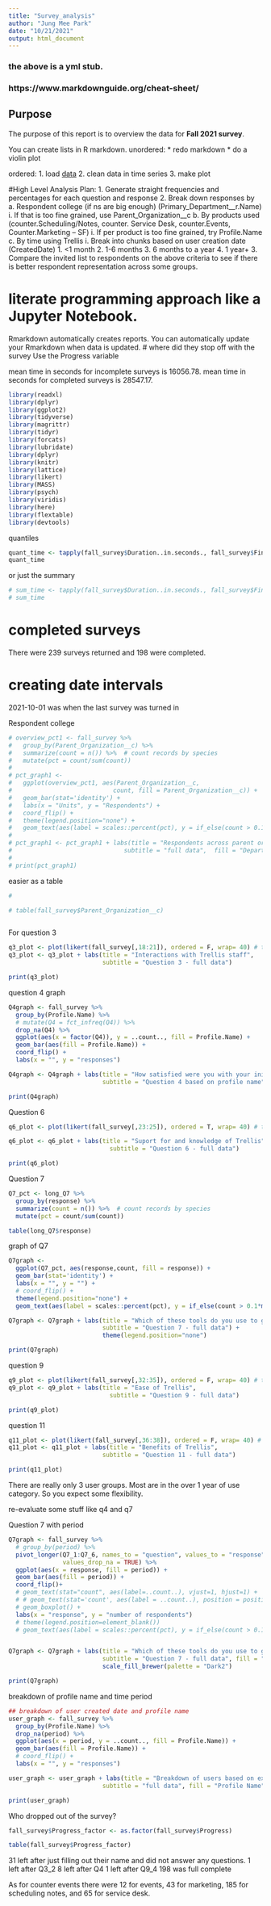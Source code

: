 ```yaml
---
title: "Survey_analysis"
author: "Jung Mee Park"
date: "10/21/2021"
output: html_document
---
```

### the above is a yml stub. 
### https://www.markdownguide.org/cheat-sheet/

## Purpose
The purpose of this report is to overview the data for **Fall 2021 survey**. 

You can create lists in R markdown. 
unordered: 
* redo markdown
* do a violin plot

ordered: 
1. load [data](url here)
2. clean data in time series
3. make plot

#High Level Analysis Plan:
1.     Generate straight frequencies and percentages for each question and response
2.     Break down responses by
a.     Respondent college (if ns are big enough) (Primary_Department__r.Name)
 i.     If that is too fine grained, use Parent_Organization__c
b.     By products used (counter.Scheduling/Notes, counter. Service Desk, counter.Events, Counter.Marketing – SF)
 i.     If per product is too fine grained, try Profile.Name
c.     By time using Trellis
 i.     Break into chunks based on user creation date (CreatedDate)
1.     <1 month
2.     1-6 months
3.     6 months to a year
4.     1 year+
3.     Compare the invited list to respondents on the above criteria to see if there is better respondent representation across some groups.

# literate programming approach like a Jupyter Notebook. 
Rmarkdown automatically creates reports. 
You can automatically update your Rmarkdown when data is updated. 
# where did they stop off with the survey
Use the Progress variable

mean time in seconds for incomplete surveys is 16056.78.
mean time in seconds for completed surveys is 28547.17.

```r
library(readxl)
library(dplyr)
library(ggplot2)
library(tidyverse)
library(magrittr)
library(tidyr)
library(forcats)
library(lubridate)
library(dplyr)
library(knitr)
library(lattice)
library(likert)
library(MASS)
library(psych)
library(viridis)
library(here)
library(flextable)
library(devtools)
```


quantiles
```r
quant_time <- tapply(fall_survey$Duration..in.seconds., fall_survey$Finished, quantile)
quant_time
```
or just the summary 
```r
# sum_time <- tapply(fall_survey$Duration..in.seconds., fall_survey$Finished, summary)
# sum_time
```

# completed surveys
There were 239 surveys returned and 198 were completed. 

# creating date intervals
2021-10-01 was when the last survey was turned in 

Respondent college 
```r
# overview_pct1 <- fall_survey %>% 
#   group_by(Parent_Organization__c) %>% 
#   summarize(count = n()) %>%  # count records by species
#   mutate(pct = count/sum(count))
# 
# pct_graph1 <- 
#   ggplot(overview_pct1, aes(Parent_Organization__c, 
#                            count, fill = Parent_Organization__c)) +
#   geom_bar(stat='identity') +
#   labs(x = "Units", y = "Respondents") +
#   coord_flip() +
#   theme(legend.position="none") +
#   geom_text(aes(label = scales::percent(pct), y = if_else(count > 0.1*max(count), count/2, count+ 0.05*max(count))))
# 
# pct_graph1 <- pct_graph1 + labs(title = "Respondents across parent organizations", 
#                               subtitle = "full data",  fill = "Department Name")
# 
# print(pct_graph1)

```
easier as a table
```r
#
```


```r
# table(fall_survey$Parent_Organization__c)
```


```r
```
For question 3 
```r
q3_plot <- plot(likert(fall_survey[,18:21]), ordered = F, wrap= 40) # this looks good. but add more to it.
q3_plot <- q3_plot + labs(title = "Interactions with Trellis staff",
                          subtitle = "Question 3 - full data")

print(q3_plot)

```
question 4 graph
```r
Q4graph <- fall_survey %>%
  group_by(Profile.Name) %>% 
  # mutate(Q4 = fct_infreq(Q4)) %>%
  drop_na(Q4) %>% 
  ggplot(aes(x = factor(Q4)), y = ..count.., fill = Profile.Name) +
  geom_bar(aes(fill = Profile.Name)) +
  coord_flip() +
  labs(x = "", y = "responses")

Q4graph <- Q4graph + labs(title = "How satisfied were you with your initial training in Trellis?",
                          subtitle = "Question 4 based on profile name", fill = "Profile Name")

print(Q4graph)
```

Question 6 
```r
q6_plot <- plot(likert(fall_survey[,23:25]), ordered = T, wrap= 40) # this looks good. but add more to it. 

q6_plot <- q6_plot + labs(title = "Suport for and knowledge of Trellis",
                            subtitle = "Question 6 - full data") 

print(q6_plot)
```

Question 7 
```r
Q7_pct <- long_Q7 %>% 
  group_by(response) %>%
  summarize(count = n()) %>%  # count records by species
  mutate(pct = count/sum(count))

table(long_Q7$response)
```

graph of Q7 
```r
Q7graph <- 
  ggplot(Q7_pct, aes(response,count, fill = response)) +
  geom_bar(stat='identity') +
  labs(x = "", y = "") +
  # coord_flip() +
  theme(legend.position="none") +
  geom_text(aes(label = scales::percent(pct), y = if_else(count > 0.1*max(count), count/2, count+ 0.05*max(count))))

Q7graph <- Q7graph + labs(title = "Which of these tools do you use to get help with Trellis?",
                          subtitle = "Question 7 - full data") + 
                          theme(legend.position="none")

print(Q7graph)

```
question 9 
```r
q9_plot <- plot(likert(fall_survey[,32:35]), ordered = F, wrap= 40) # this looks good. but add more to it. 
q9_plot <- q9_plot + labs(title = "Ease of Trellis",
                            subtitle = "Question 9 - full data") 

print(q9_plot)
```
question 11
```r
q11_plot <- plot(likert(fall_survey[,36:38]), ordered = F, wrap= 40) # this looks good. but add more to it. 
q11_plot <- q11_plot + labs(title = "Benefits of Trellis",
                          subtitle = "Question 11 - full data") 

print(q11_plot)
```
There are really only 3 user groups. Most are in the over 1 year of use category. So you expect some flexibility. 

re-evaluate some stuff like q4 and q7

Question 7 with period
```r
Q7graph <- fall_survey %>% 
  # group_by(period) %>% 
  pivot_longer(Q7_1:Q7_6, names_to = "question", values_to = "response", 
               values_drop_na = TRUE) %>%
  ggplot(aes(x = response, fill = period)) +
  geom_bar(aes(fill = period)) +
  coord_flip()+
  # geom_text(stat="count", aes(label=..count..), vjust=1, hjust=1) +
  # # geom_text(stat='count', aes(label = ..count..), position = position_stack(vjust = 0.5)) +
  # geom_boxplot() +
  labs(x = "response", y = "number of respondents") 
  # theme(legend.position=element_blank())
  # geom_text(aes(label = scales::percent(pct), y = if_else(count > 0.1*max(count), count/2, count+ 0.05*max(count))))


Q7graph <- Q7graph + labs(title = "Which of these tools do you use to get help with Trellis?",
                          subtitle = "Question 7 - full data", fill = "User Created Date") + 
                          scale_fill_brewer(palette = "Dark2")

print(Q7graph)

```
breakdown of profile name and time period 
```r
## breakdown of user created date and profile name
user_graph <- fall_survey %>%
  group_by(Profile.Name) %>% 
  drop_na(period) %>% 
  ggplot(aes(x = period, y = ..count.., fill = Profile.Name)) +
  geom_bar(aes(fill = Profile.Name)) +
  # coord_flip() +
  labs(x = "", y = "responses")

user_graph <- user_graph + labs(title = "Breakdown of users based on experience",
                          subtitle = "full data", fill = "Profile Name")

print(user_graph)

```

Who dropped out of the survey? 
```r
fall_survey$Progress_factor <- as.factor(fall_survey$Progress)

table(fall_survey$Progress_factor)
```

31 left after just filling out their name and did not answer any questions. 
1 left after Q3_2
8 left after Q4
1 left after Q9_4
198 was full complete


As for counter events there were 12 for events, 43 for marketing, 185 for scheduling notes, and 65 for service desk.